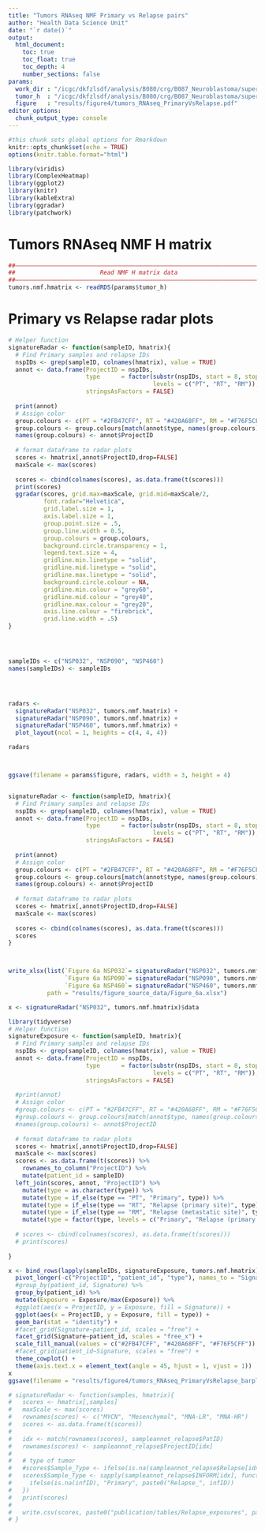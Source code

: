 ```yaml
---
title: "Tumors RNAseq NMF Primary vs Relapse pairs"
author: "Health Data Science Unit"
date: "`r date()`"
output: 
  html_document:
    toc: true
    toc_float: true
    toc_depth: 4
    number_sections: false
params:
  work_dir : "/icgc/dkfzlsdf/analysis/B080/crg/B087_Neuroblastoma/superNB/"
  tumor_h  : "/icgc/dkfzlsdf/analysis/B080/crg/B087_Neuroblastoma/superNB/analysis/tumor/rnaseq/NMF/tumor_consensusSE_K4_Hmatrix_wnorm.RDS"
  figure   : "results/figure4/tumors_RNAseq_PrimaryVsRelapse.pdf"
editor_options: 
  chunk_output_type: console
---
```


```r
#this chunk sets global options for Rmarkdown
knitr::opts_chunk$set(echo = TRUE)
options(knitr.table.format="html")

library(viridis)
library(ComplexHeatmap)
library(ggplot2)
library(knitr)
library(kableExtra)
library(ggradar)
library(patchwork)

```

# Tumors RNAseq NMF H matrix  
  
```r
##––––––––––––––––––––––––––––––––––––––––––––––––––––––––––––––––––––––––––––##
##                        Read NMF H matrix data                              ##
##––––––––––––––––––––––––––––––––––––––––––––––––––––––––––––––––––––––––––––##
tumors.nmf.hmatrix <- readRDS(params$tumor_h)


```

# Primary vs Relapse radar plots

```r
# Helper function
signatureRadar <- function(sampleID, hmatrix){
  # Find Primary samples and relapse IDs
  nspIDs <- grep(sampleID, colnames(hmatrix), value = TRUE)
  annot <- data.frame(ProjectID = nspIDs,
                      type      = factor(substr(nspIDs, start = 8, stop = 9), 
                                         levels = c("PT", "RT", "RM")),
                      stringsAsFactors = FALSE)
  
  print(annot)
  # Assign color
  group.colours <- c(PT = "#2FB47CFF", RT = "#420A68FF", RM = "#F76F5CFF")
  group.colours <- group.colours[match(annot$type, names(group.colours))]
  names(group.colours) <- annot$ProjectID
  
  # format dataframe to radar plots
  scores <- hmatrix[,annot$ProjectID,drop=FALSE]
  maxScale <- max(scores)
  
  scores <- cbind(colnames(scores), as.data.frame(t(scores)))
  print(scores)
  ggradar(scores, grid.max=maxScale, grid.mid=maxScale/2,
          font.radar="Helvetica",
          grid.label.size = 1,
          axis.label.size = 1,
          group.point.size = .5, 
          group.line.width = 0.5,
          group.colours = group.colours, 
          background.circle.transparency = 1,
          legend.text.size = 4,
          gridline.min.linetype = "solid",
          gridline.mid.linetype = "solid",
          gridline.max.linetype = "solid",
          background.circle.colour = NA,
          gridline.min.colour = "grey60",
          gridline.mid.colour = "grey40",
          gridline.max.colour = "grey20",
          axis.line.colour = "firebrick",
          grid.line.width = .5)
}




sampleIDs <- c("NSP032", "NSP090", "NSP460")
names(sampleIDs) <- sampleIDs




radars <-  
  signatureRadar("NSP032", tumors.nmf.hmatrix) +
  signatureRadar("NSP090", tumors.nmf.hmatrix) +
  signatureRadar("NSP460", tumors.nmf.hmatrix) +
  plot_layout(ncol = 1, heights = c(4, 4, 4))

radars



ggsave(filename = params$figure, radars, width = 3, height = 4)


signatureRadar <- function(sampleID, hmatrix){
  # Find Primary samples and relapse IDs
  nspIDs <- grep(sampleID, colnames(hmatrix), value = TRUE)
  annot <- data.frame(ProjectID = nspIDs,
                      type      = factor(substr(nspIDs, start = 8, stop = 9), 
                                         levels = c("PT", "RT", "RM")),
                      stringsAsFactors = FALSE)
  
  print(annot)
  # Assign color
  group.colours <- c(PT = "#2FB47CFF", RT = "#420A68FF", RM = "#F76F5CFF")
  group.colours <- group.colours[match(annot$type, names(group.colours))]
  names(group.colours) <- annot$ProjectID
  
  # format dataframe to radar plots
  scores <- hmatrix[,annot$ProjectID,drop=FALSE]
  maxScale <- max(scores)
  
  scores <- cbind(colnames(scores), as.data.frame(t(scores)))
  scores
}



write_xlsx(list(`Figure 6a NSP032`= signatureRadar("NSP032", tumors.nmf.hmatrix),
                `Figure 6a NSP090`= signatureRadar("NSP090", tumors.nmf.hmatrix),
                `Figure 6a NSP460`= signatureRadar("NSP460", tumors.nmf.hmatrix)), 
           path = "results/figure_source_data/Figure_6a.xlsx")

x <- signatureRadar("NSP032", tumors.nmf.hmatrix)$data


```

```r
library(tidyverse)
# Helper function
signatureExposure <- function(sampleID, hmatrix){
  # Find Primary samples and relapse IDs
  nspIDs <- grep(sampleID, colnames(hmatrix), value = TRUE)
  annot <- data.frame(ProjectID = nspIDs,
                      type      = factor(substr(nspIDs, start = 8, stop = 9), 
                                         levels = c("PT", "RT", "RM")),
                      stringsAsFactors = FALSE)
  
  #print(annot)
  # Assign color
  #group.colours <- c(PT = "#2FB47CFF", RT = "#420A68FF", RM = "#F76F5CFF")
  #group.colours <- group.colours[match(annot$type, names(group.colours))]
  #names(group.colours) <- annot$ProjectID
  
  # format dataframe to radar plots
  scores <- hmatrix[,annot$ProjectID,drop=FALSE]
  maxScale <- max(scores)
  scores <- as.data.frame(t(scores)) %>% 
    rownames_to_column("ProjectID") %>% 
    mutate(patient_id = sampleID)
  left_join(scores, annot, "ProjectID") %>% 
    mutate(type = as.character(type)) %>% 
    mutate(type = if_else(type == "PT", "Primary", type)) %>% 
    mutate(type = if_else(type == "RT", "Relapse (primary site)", type)) %>% 
    mutate(type = if_else(type == "RM", "Relapse (metastatic site)", type)) %>% 
    mutate(type = factor(type, levels = c("Primary", "Relapse (primary site)", "Relapse (metastatic site)")))
  
  # scores <- cbind(colnames(scores), as.data.frame(t(scores)))
  # print(scores)
  
}

x <- bind_rows(lapply(sampleIDs, signatureExposure, tumors.nmf.hmatrix)) %>% 
  pivot_longer(-c("ProjectID", "patient_id", "type"), names_to = "Signature", values_to = "Exposure") %>% 
  #group_by(patient_id, Signature) %>% 
  group_by(patient_id) %>% 
  mutate(Exposure = Exposure/max(Exposure)) %>% 
  #ggplot(aes(x = ProjectID, y = Exposure, fill = Signature)) +
  ggplot(aes(x = ProjectID, y = Exposure, fill = type)) +
  geom_bar(stat = "identity") +
  #facet_grid(Signature~patient_id, scales = "free") +
  facet_grid(Signature~patient_id, scales = "free_x") +
  scale_fill_manual(values = c("#2FB47CFF", "#420A68FF", "#F76F5CFF")) +
  #facet_grid(patient_id~Signature, scales = "free") +
  theme_cowplot() +
  theme(axis.text.x = element_text(angle = 45, hjust = 1, vjust = 1))
x
ggsave(filename = "results/figure4/tumors_RNAseq_PrimaryVsRelapse_barplot.pdf", x, width = 7, height = 6)

```




```r
# signatureRadar <- function(samples, hmatrix){
#   scores <- hmatrix[,samples]
#   maxScale <- max(scores)
#   rownames(scores) <- c("MYCN", "Mesenchymal", "MNA-LR", "MNA-HR")
#   scores <- as.data.frame(t(scores))
#   
#   idx <- match(rownames(scores), sampleannot_relapse$PatID)
#   rownames(scores) <- sampleannot_relapse$ProjectID[idx]
#   
#   # type of tumor
#   #scores$Sample_Type <- ifelse(is.na(sampleannot_relapse$Relapse[idx]), "Primary", "Relapse")
#   scores$Sample_Type <- sapply(sampleannot_relapse$INFORM[idx], function(infID){
#     ifelse(is.na(infID), "Primary", paste0("Relapse_", infID))
#   })
#   print(scores)
#   
#   write.csv(scores, paste0("publication/tables/Relapse_exposures", paste(rownames(scores), collapse = "_"), "NMF_hmatrix_tumors_RNAseq.csv"))
# }


```

